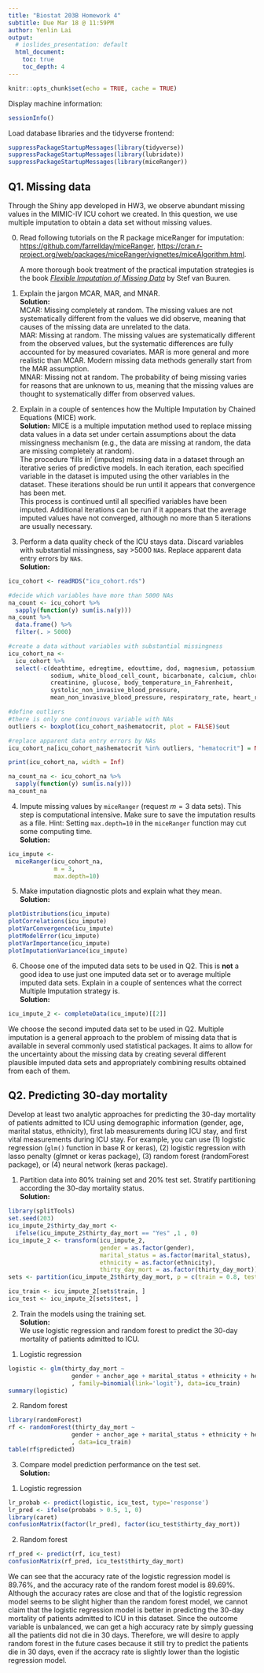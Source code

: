 ```yaml
---
title: "Biostat 203B Homework 4"
subtitle: Due Mar 18 @ 11:59PM
author: Yenlin Lai
output:
  # ioslides_presentation: default
  html_document:
    toc: true
    toc_depth: 4
---
```


```r
knitr::opts_chunk$set(echo = TRUE, cache = TRUE)
```

Display machine information:
```r
sessionInfo()
```
Load database libraries and the tidyverse frontend:
```r
suppressPackageStartupMessages(library(tidyverse))
suppressPackageStartupMessages(library(lubridate))
suppressPackageStartupMessages(library(miceRanger))
```

## Q1. Missing data

Through the Shiny app developed in HW3, we observe abundant missing values in the MIMIC-IV ICU cohort we created. In this question, we use multiple imputation to obtain a data set without missing values.

0. Read following tutorials on the R package miceRanger for imputation: <https://github.com/farrellday/miceRanger>, <https://cran.r-project.org/web/packages/miceRanger/vignettes/miceAlgorithm.html>.

    A more thorough book treatment of the practical imputation strategies is the book [*_Flexible Imputation of Missing Data_*](https://stefvanbuuren.name/fimd/) by Stef van Buuren. 

1. Explain the jargon MCAR, MAR, and MNAR.  
**Solution:**  
MCAR: Missing completely at random. The missing values are not systematically different from the values we did observe, meaning that causes of the missing data are unrelated to the data.  
MAR: Missing at random. The missing values are systematically different from the observed values, but the systematic differences are fully accounted for by measured covariates. MAR is more general and more realistic than MCAR. Modern missing data methods generally start from the MAR assumption.  
MNAR: Missing not at random. The probability of being missing varies for reasons that are unknown to us, meaning that the missing values are thought to systematically differ from observed values.

2. Explain in a couple of sentences how the Multiple Imputation by Chained Equations (MICE) work.  
**Solution:**
MICE is a multiple imputation method used to replace missing data values in a data set under certain assumptions about the data missingness mechanism (e.g., the data are missing at random, the data are missing completely at random).  
The procedure ‘fills in’ (imputes) missing data in a dataset through an iterative series of predictive models. In each iteration, each specified variable in the dataset is imputed using the other variables in the dataset. These iterations should be run until it appears that convergence has been met.  
This process is continued until all specified variables have been imputed. Additional iterations can be run if it appears that the average imputed values have not converged, although no more than 5 iterations are usually necessary.

3. Perform a data quality check of the ICU stays data. Discard variables with substantial missingness, say >5000 `NA`s. Replace apparent data entry errors by `NA`s.  
**Solution:**
```r
icu_cohort <- readRDS("icu_cohort.rds")

#decide which variables have more than 5000 NAs
na_count <- icu_cohort %>% 
  sapply(function(y) sum(is.na(y)))
na_count %>% 
  data.frame() %>% 
  filter(. > 5000)

#create a data without variables with substantial missingness
icu_cohort_na <- 
  icu_cohort %>% 
  select(-c(deathtime, edregtime, edouttime, dod, magnesium, potassium,
            sodium, white_blood_cell_count, bicarbonate, calcium, chloride, 
            creatinine, glucose, body_temperature_in_Fahrenheit, 
            systolic_non_invasive_blood_pressure, 
            mean_non_invasive_blood_pressure, respiratory_rate, heart_rate))

#define outliers
#there is only one continuous variable with NAs
outliers <- boxplot(icu_cohort_na$hematocrit, plot = FALSE)$out

#replace apparent data entry errors by NAs
icu_cohort_na[icu_cohort_na$hematocrit %in% outliers, "hematocrit"] = NA

print(icu_cohort_na, width = Inf)

na_count_na <- icu_cohort_na %>% 
  sapply(function(y) sum(is.na(y)))
na_count_na
```


4. Impute missing values by `miceRanger` (request $m=3$ data sets). This step is computational intensive. Make sure to save the imputation results as a file. Hint: Setting `max.depth=10` in the `miceRanger` function may cut some computing time.  
**Solution:**
```r
icu_impute <- 
  miceRanger(icu_cohort_na,
             m = 3,
             max.depth=10)
```


5. Make imputation diagnostic plots and explain what they mean.  
**Solution:**
```r
plotDistributions(icu_impute)
plotCorrelations(icu_impute)
plotVarConvergence(icu_impute)
plotModelError(icu_impute)
plotVarImportance(icu_impute)
plotImputationVariance(icu_impute)
```


6. Choose one of the imputed data sets to be used in Q2. This is **not** a good idea to use just one imputed data set or to average multiple imputed data sets. Explain in a couple of sentences what the correct Multiple Imputation strategy is.  
**Solution:**
```r
icu_impute_2 <- completeData(icu_impute)[[2]]
```

We choose the second imputed data set to be used in Q2. Multiple imputation is a general approach to the problem of missing data that is available in several commonly used statistical packages. It aims to allow for the uncertainty about the missing data by creating several different plausible imputed data sets and appropriately combining results obtained from each of them.

## Q2. Predicting 30-day mortality

Develop at least two analytic approaches for predicting the 30-day mortality of patients admitted to ICU using demographic information (gender, age, marital status, ethnicity), first lab measurements during ICU stay, and first vital measurements during ICU stay. For example, you can use (1) logistic regression (`glm()` function in base R or keras), (2) logistic regression with lasso penalty (glmnet or keras package), (3) random forest (randomForest package), or (4) neural network (keras package).

1. Partition data into 80% training set and 20% test set. Stratify partitioning according the 30-day mortality status.  
**Solution:**
```r
library(splitTools)
set.seed(203)
icu_impute_2$thirty_day_mort <- 
  ifelse(icu_impute_2$thirty_day_mort == "Yes" ,1 , 0)
icu_impute_2 <- transform(icu_impute_2,
                          gender = as.factor(gender), 
                          marital_status = as.factor(marital_status),
                          ethnicity = as.factor(ethnicity),
                          thirty_day_mort = as.factor(thirty_day_mort))
sets <- partition(icu_impute_2$thirty_day_mort, p = c(train = 0.8, test = 0.2))

icu_train <- icu_impute_2[sets$train, ]
icu_test <- icu_impute_2[sets$test, ]
```

2. Train the models using the training set.  
**Solution:**  
We use logistic regression and random forest to predict the 30-day mortality of patients admitted to ICU.  

(1) Logistic regression
```r
logistic <- glm(thirty_day_mort ~ 
                  gender + anchor_age + marital_status + ethnicity + hematocrit
                  , family=binomial(link='logit'), data=icu_train)
summary(logistic)
```

(2) Random forest
```r
library(randomForest)
rf <- randomForest(thirty_day_mort ~ 
                  gender + anchor_age + marital_status + ethnicity + hematocrit
                  , data=icu_train)
table(rf$predicted)
```

3. Compare model prediction performance on the test set.  
**Solution:**  
(1) Logistic regression
```r
lr_probab <- predict(logistic, icu_test, type='response') 
lr_pred <- ifelse(probabs > 0.5, 1, 0)
library(caret)
confusionMatrix(factor(lr_pred), factor(icu_test$thirty_day_mort))
```

(2) Random forest
```r
rf_pred <- predict(rf, icu_test)
confusionMatrix(rf_pred, icu_test$thirty_day_mort)
```

We can see that the accuracy rate of the logistic regression model is 89.76%, and the accuracy rate of the random forest model is 89.69%. Although the accuracy rates are close and that of the logistic regression model seems to be slight higher than the random forest model, we cannot claim that the logistic regression model is better in predicting the 30-day mortality of patients admitted to ICU in this dataset. Since the outcome variable is unbalanced, we can get a high accuracy rate by simply guessing all the patients did not die in 30 days. Therefore, we will desire to apply random forest in the future cases because it still try to predict the patients die in 30 days, even if the accracy rate is slightly lower than the logistic regression model.
